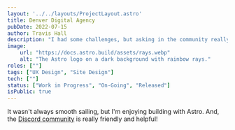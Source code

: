 ```yaml
---
layout: '../../layouts/ProjectLayout.astro'
title: Denver Digital Agency
pubDate: 2022-07-15
author: Travis Hall
description: "I had some challenges, but asking in the community really helped!"
image:
    url: "https://docs.astro.build/assets/rays.webp"
    alt: "The Astro logo on a dark background with rainbow rays."
roles: [""]
tags: ["UX Design", "Site Design"]
tech: [""]
status: ["Work in Progress", "On-Going", "Released"]
isPublic: true
---
```

It wasn't always smooth sailing, but I'm enjoying building with Astro. And, the [Discord community](https://astro.build/chat) is really friendly and helpful!